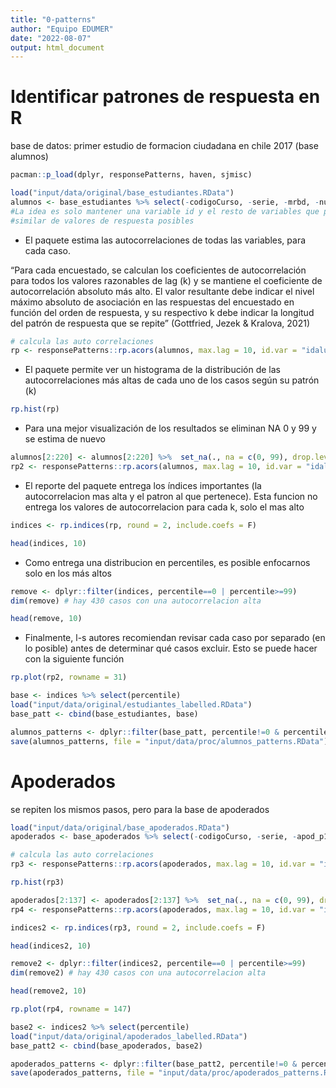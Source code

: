 ```yaml
---
title: "0-patterns"
author: "Equipo EDUMER"
date: "2022-08-07"
output: html_document
---
```


# Identificar patrones de respuesta en R

base de datos: primer estudio de formacion ciudadana en chile 2017 (base alumnos)

```r
pacman::p_load(dplyr, responsePatterns, haven, sjmisc)

load("input/data/original/base_estudiantes.RData")
alumnos <- base_estudiantes %>% select(-codigoCurso, -serie, -mrbd, -numerolista, -sexo, -puntaje, -ponderador, -mrun, -agno, -cod_com_alu, -nom_com_alu, -prom_gral, -rbdi, -cod_depe1, -cod_depe2, -cod_grupo, -prom_lect8b_rbd, -prom_mate8b_rbd) #eliminé variable id curso y "serie". 
#La idea es solo mantener una variable id y el resto de variables que posean un rango 
#similar de valores de respuesta posibles
```

* El paquete estima las autocorrelaciones de todas las variables, para cada caso. 

"Para cada encuestado, se calculan los coeficientes de autocorrelación para todos los valores razonables de lag (k) y se mantiene el coeficiente de autocorrelación absoluto más alto. El valor resultante debe indicar el nivel máximo absoluto de asociación en las respuestas del encuestado en función del orden de respuesta, y su respectivo k debe indicar la longitud del patrón de respuesta que se repite" (Gottfried, Jezek & Kralova, 2021)

```r
# calcula las auto correlaciones
rp <- responsePatterns::rp.acors(alumnos, max.lag = 10, id.var = "idalumno") 
```

* El paquete permite ver un histograma de la distribución de las autocorrelaciones más altas de cada uno de los casos según su patrón (k)

```r
rp.hist(rp)
```

* Para una mejor visualización de los resultados se eliminan NA 0 y 99 y se estima de nuevo

```r
alumnos[2:220] <- alumnos[2:220] %>%  set_na(., na = c(0, 99), drop.levels = FALSE, as.tag = FALSE)
rp2 <- responsePatterns::rp.acors(alumnos, max.lag = 10, id.var = "idalumno") 
```


* El reporte del paquete entrega los índices importantes (la autocorrelacion mas alta y el patron al que pertenece). Esta funcion no entrega los valores de autocorrelacion para cada k, solo el mas alto

```r
indices <- rp.indices(rp, round = 2, include.coefs = F)

head(indices, 10)
```

* Como entrega una distribucion en percentiles, es posible enfocarnos solo en los más altos

```r
remove <- dplyr::filter(indices, percentile==0 | percentile>=99)
dim(remove) # hay 430 casos con una autocorrelacion alta

head(remove, 10)
```

* Finalmente, l-s autores recomiendan revisar cada caso por separado (en lo posible) antes de determinar qué casos excluir. Esto se puede hacer con la siguiente función

```r
rp.plot(rp2, rowname = 31)
```

```r
base <- indices %>% select(percentile)
load("input/data/original/estudiantes_labelled.RData")
base_patt <- cbind(base_estudiantes, base)

alumnos_patterns <- dplyr::filter(base_patt, percentile!=0 & percentile<99) %>% select(-percentile)
save(alumnos_patterns, file = "input/data/proc/alumnos_patterns.RData")
```

# Apoderados

se repiten los mismos pasos, pero para la base de apoderados

```r
load("input/data/original/base_apoderados.RData")
apoderados <- base_apoderados %>% select(-codigoCurso, -serie, -apod_p1_1, -apod_p1_2)
```

```r
# calcula las auto correlaciones
rp3 <- responsePatterns::rp.acors(apoderados, max.lag = 10, id.var = "idalumno")
```

```r
rp.hist(rp3)
```

```r
apoderados[2:137] <- apoderados[2:137] %>%  set_na(., na = c(0, 99), drop.levels = FALSE, as.tag = FALSE)
rp4 <- responsePatterns::rp.acors(apoderados, max.lag = 10, id.var = "idalumno") 
```

```r
indices2 <- rp.indices(rp3, round = 2, include.coefs = F)

head(indices2, 10)
```

```r
remove2 <- dplyr::filter(indices2, percentile==0 | percentile>=99)
dim(remove2) # hay 430 casos con una autocorrelacion alta

head(remove2, 10)
```

```r
rp.plot(rp4, rowname = 147)
```

```r
base2 <- indices2 %>% select(percentile)
load("input/data/original/apoderados_labelled.RData")
base_patt2 <- cbind(base_apoderados, base2)

apoderados_patterns <- dplyr::filter(base_patt2, percentile!=0 & percentile<99) %>% select(-percentile)
save(apoderados_patterns, file = "input/data/proc/apoderados_patterns.RData")
```